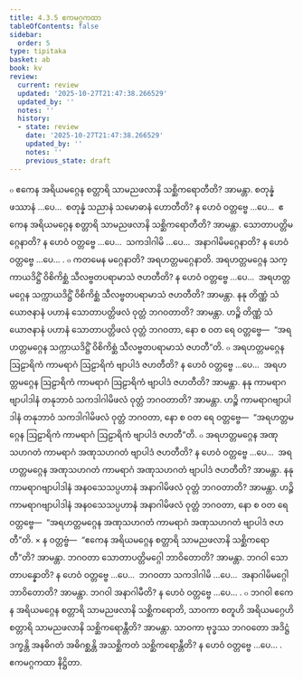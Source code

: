 ```yaml
---
title: 4.3.5 ဧကမဂ္ဂကထာ
tableOfContents: false
sidebar:
  order: 5
type: tipitaka
basket: ab
book: kv
review:
  current: review
  updated: '2025-10-27T21:47:38.266529'
  updated_by: ''
  notes: ''
  history:
  - state: review
    date: '2025-10-27T21:47:38.266529'
    updated_by: ''
    notes: ''
    previous_state: draft
---
```



<ReviewStatus review={frontmatter.review} showDetails={true} />

<HypothesisAnnotation frontmatter={frontmatter} />

<DynamicBreadcrumb />

<Division number="810" book="kv" e="ch" v="32" p="409">

<Paragraph number="2530" book="kv">
๐ ဧကေန အရိယမဂ္ဂေန စတ္တာရိ သာမညဖလာနိ သစ္ဆိကရောတီတိ? အာမန္တာ. စတုန္နံ ဖဿာနံ …ပေ…  စတုန္နံ သညာနံ သမောဓာနံ ဟောတီတိ? န ဟေဝံ ဝတ္တဗ္ဗေ …ပေ…  ဧကေန အရိယမဂ္ဂေန စတ္တာရိ သာမညဖလာနိ သစ္ဆိကရောတီတိ? အာမန္တာ. သောတာပတ္တိမဂ္ဂေနာတိ? န ဟေဝံ ဝတ္တဗ္ဗေ …ပေ…  သကဒါဂါမိ …ပေ…  အနာဂါမိမဂ္ဂေနာတိ? န ဟေဝံ ဝတ္တဗ္ဗေ …ပေ… .
</Paragraph>

<Paragraph number="2531" book="kv">
๐ ကတမေန မဂ္ဂေနာတိ? အရဟတ္တမဂ္ဂေနာတိ. အရဟတ္တမဂ္ဂေန သက္ကာယဒိဋ္ဌိံ ဝိစိကိစ္ဆံ သီလဗ္ဗတပရာမာသံ ဇဟတီတိ? န ဟေဝံ ဝတ္တဗ္ဗေ …ပေ…  အရဟတ္တမဂ္ဂေန သက္ကာယဒိဋ္ဌိံ ဝိစိကိစ္ဆံ သီလဗ္ဗတပရာမာသံ ဇဟတီတိ? အာမန္တာ. နနု တိဏ္ဏံ သံယောဇနာနံ ပဟာနံ သောတာပတ္တိဖလံ ဝုတ္တံ ဘဂဝတာတိ? အာမန္တာ. ဟဉ္စိ တိဏ္ဏံ သံယောဇနာနံ ပဟာနံ သောတာပတ္တိဖလံ ဝုတ္တံ ဘဂဝတာ, နော စ ဝတ ရေ ဝတ္တဗ္ဗေ—  “အရဟတ္တမဂ္ဂေန သက္ကာယဒိဋ္ဌိံ ဝိစိကိစ္ဆံ သီလဗ္ဗတပရာမာသံ ဇဟတီ”တိ.
</Paragraph>

<Paragraph number="2532" book="kv">
๐ အရဟတ္တမဂ္ဂေန ဩဠာရိကံ ကာမရာဂံ ဩဠာရိကံ ဗျာပါဒံ ဇဟတီတိ? န ဟေဝံ ဝတ္တဗ္ဗေ …ပေ…  အရဟတ္တမဂ္ဂေန ဩဠာရိကံ ကာမရာဂံ ဩဠာရိကံ ဗျာပါဒံ ဇဟတီတိ? အာမန္တာ. နနု ကာမရာဂဗျာပါဒါနံ တနုဘာဝံ သကဒါဂါမိဖလံ ဝုတ္တံ ဘဂဝတာတိ? အာမန္တာ. ဟဉ္စိ ကာမရာဂဗျာပါဒါနံ တနုဘာဝံ သကဒါဂါမိဖလံ ဝုတ္တံ ဘဂဝတာ, နော စ ဝတ ရေ ဝတ္တဗ္ဗေ—  “အရဟတ္တမဂ္ဂေန ဩဠာရိကံ ကာမရာဂံ ဩဠာရိကံ ဗျာပါဒံ ဇဟတီ”တိ.
</Paragraph>

<Paragraph number="2533" book="kv">
๐ အရဟတ္တမဂ္ဂေန အဏုသဟဂတံ ကာမရာဂံ အဏုသဟဂတံ ဗျာပါဒံ ဇဟတီတိ? န ဟေဝံ ဝတ္တဗ္ဗေ …ပေ…  အရဟတ္တမဂ္ဂေန အဏုသဟဂတံ ကာမရာဂံ အဏုသဟဂတံ ဗျာပါဒံ ဇဟတီတိ? အာမန္တာ. နနု ကာမရာဂဗျာပါဒါနံ အနဝသေသပ္ပဟာနံ အနာဂါမိဖလံ ဝုတ္တံ ဘဂဝတာတိ? အာမန္တာ. ဟဉ္စိ ကာမရာဂဗျာပါဒါနံ အနဝသေသပ္ပဟာနံ အနာဂါမိဖလံ ဝုတ္တံ ဘဂဝတာ, နော စ ဝတ ရေ ဝတ္တဗ္ဗေ—  “အရဟတ္တမဂ္ဂေန အဏုသဟဂတံ ကာမရာဂံ အဏုသဟဂတံ ဗျာပါဒံ ဇဟတီ”တိ.
</Paragraph>

</Division>
<Division number="811" book="kv" e="ch" v="32" p="409">

<Paragraph number="2534" book="kv">
× န ဝတ္တဗ္ဗံ—  “ဧကေန အရိယမဂ္ဂေန စတ္တာရိ သာမညဖလာနိ သစ္ဆိကရောတီ”တိ? အာမန္တာ. ဘဂဝတာ သောတာပတ္တိမဂ္ဂေါ ဘာဝိတောတိ? အာမန္တာ. ဘဂဝါ သောတာပန္နောတိ? န ဟေဝံ ဝတ္တဗ္ဗေ …ပေ…  ဘဂဝတာ သကဒါဂါမိ …ပေ…  အနာဂါမိမဂ္ဂေါ ဘာဝိတောတိ? အာမန္တာ. ဘဂဝါ အနာဂါမီတိ? န ဟေဝံ ဝတ္တဗ္ဗေ …ပေ… .
</Paragraph>

</Division>
<Division number="812" book="kv" e="ch" v="32" p="410">

<Paragraph number="2535" book="kv">
๐ ဘဂဝါ ဧကေန အရိယမဂ္ဂေန စတ္တာရိ သာမညဖလာနိ သစ္ဆိကရောတိ, သာဝကာ စတူဟိ အရိယမဂ္ဂေဟိ စတ္တာရိ သာမညဖလာနိ သစ္ဆိကရောန္တီတိ? အာမန္တာ. သာဝကာ ဗုဒ္ဓဿ ဘဂဝတော အဒိဋ္ဌံ ဒက္ခန္တိ အနဓိဂတံ အဓိဂစ္ဆန္တိ အသစ္ဆိကတံ သစ္ဆိကရောန္တီတိ? န ဟေဝံ ဝတ္တဗ္ဗေ …ပေ… .

</Paragraph>
</Division>

<Paragraph number="2536" type="center" book="kv">
ဧကမဂ္ဂကထာ နိဋ္ဌိတာ.
</Paragraph>